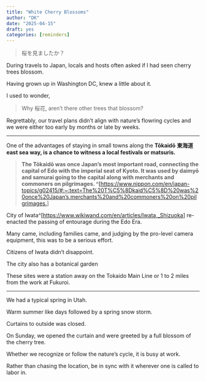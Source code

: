 ```yaml
---
title: "White Cherry Blossoms"
author: "DK"
date: "2025-04-15"
draft: yes
categories: [reminders]
---
```


> 桜を見ましたか？

During travels to Japan, locals and hosts often asked if I had seen cherry trees blossom.

Having grown up in Washington DC, knew a little about it.

I used to wonder,

> Why 桜花, aren't there other trees that blossom?

Regrettably, our travel plans didn't align with nature's flowring cycles and we were either too early by months or late by weeks.

---

One of the advantages of staying in small towns along the **Tōkaidō** **東海道 east sea way, is a chance to witness a local festivals or matsuris.**

> **The Tōkaidō was once Japan’s most important road, connecting the capital of Edo with the imperial seat of Kyoto. It was used by daimyō and samurai going to the capital along with merchants and commoners on pilgrimages. \^\[**[https://www.nippon.com/en/japan-topics/g02415/#:\~:text=The%20T%C5%8Dkaid%C5%8D%20was%20once%20Japan's,merchants%20and%20commoners%20on%20pilgrimages.](https://www.nippon.com/en/japan-topics/g02415/#:~:text=The%20T%C5%8Dkaid%C5%8D%20was%20once%20Japan's,merchants%20and%20commoners%20on%20pilgrimages.)\]

City of Iwata\^\[<https://www.wikiwand.com/en/articles/Iwata,_Shizuoka>\] re-enacted the passing of entourage during the Edo Era.

Many came, including families came, and judging by the pro-level camera equipment, this was to be a serious effort.

Citizens of Iwata didn't disappoint.

The city also has a botanical garden

These sites were a station away on the Tokaido Main Line or 1 to 2 miles from the work at Fukuroi.

---

We had a typical spring in Utah.

Warm summer like days followed by a spring snow storm.

Curtains to outside was closed.

On Sunday, we opened the curtain and were greeted by a full blossom of the cherry tree.

Whether we recognize or follow the nature's cycle, it is busy at work.

Rather than chasing the location, be in sync with it wherever one is called to labor in.
